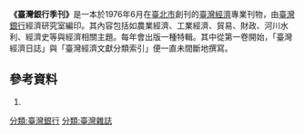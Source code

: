 '''《臺灣銀行季刊》'''是一本於1976年6月在[[臺北市|臺北市]]創刊的[[臺灣經濟|臺灣經濟]]專業刊物，由[[臺灣銀行|臺灣銀行]]經濟研究室編印。其內容包括如農業經濟、工業經濟、貿易、財政、河川水利、經濟史等與經濟相關主題。每年會出版一種特輯。其中從第一卷開始，「臺灣經濟日誌」與「臺灣經濟文獻分類索引」便一直未間斷地撰寫。

== 參考資料 ==
#{{cite book|author=高淑芬 |title=《臺灣歷史辭典補正·期刊詞條補正》 |publisher=臺灣學生書局 |location=臺北市 |isbn=978-957-15-1477-2 |pages=103頁 }}
{{出版物小作品}}
[[分類:臺灣銀行|分類:臺灣銀行]]
[[分類:臺灣雜誌|分類:臺灣雜誌]]
